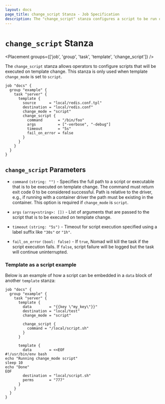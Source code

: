 ```yaml
---
layout: docs
page_title: change_script Stanza - Job Specification
description: The "change_script" stanza configures a script to be run on template re-render.
---
```


# `change_script` Stanza

<Placement groups={['job', 'group', 'task', 'template', 'change_script']} />

The `change_script` stanza allows operators to configure scripts that
will be executed on template change. This stanza is only used when template
`change_mode` is set to `script`.

```hcl
job "docs" {
  group "example" {
    task "server" {
      template {
        source      = "local/redis.conf.tpl"
        destination = "local/redis.conf"
        change_mode = "script"
        change_script {
          command       = "/bin/foo"
          args          = ["-verbose", "-debug"]
          timeout       = "5s"
          fail_on_error = false
        }
      }
    }
  }
}
```

## `change_script` Parameters

- `command` `(string: "")` - Specifies the full path to a script or executable
  that is to be executed on template change. The command must return exit code 0
  to be considered successful. Path is relative to the driver, e.g., if running
  with a container driver the path must be existing in the container.  This option
  is required if `change_mode` is `script`.

- `args` `(array<string>: [])` - List of arguments that are passed to the script
  that is to be executed on template change.

- `timeout` `(string: "5s")` - Timeout for script execution specified using a
  label suffix like `"30s"` or `"1h"`.

- `fail_on_error` `(bool: false)` - If `true`, Nomad will kill the task if the
  script execution fails. If `false`, script failure will be logged but the task
  will continue uninterrupted.

### Template as a script example

Below is an example of how a script can be embedded in a `data` block of another
`template` stanza:

```hcl
job "docs" {
  group "example" {
    task "server" {
      template {
        data        = "{{key \"my_key\"}}"
        destination = "local/test"
        change_mode = "script"

        change_script {
          command = "/local/script.sh"
        }
      }

      template {
        data        = <<EOF
#!/usr/bin/env bash
echo "Running change_mode script"
sleep 10
echo "Done"
EOF
        destination = "local/script.sh"
        perms       = "777"
      }
    }
  }
}
```
